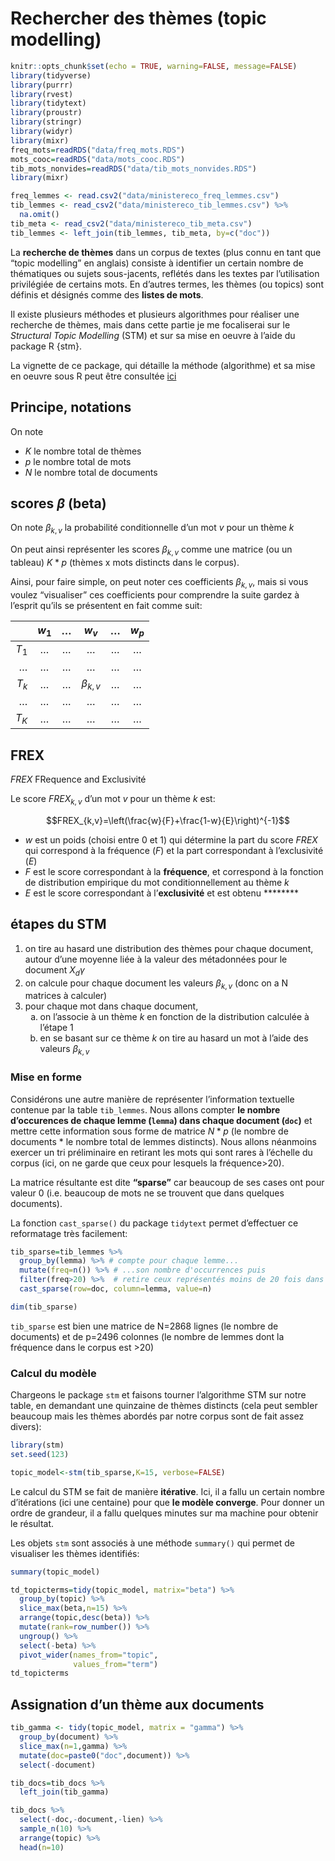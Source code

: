 # Rechercher des thèmes (topic modelling)


```r
knitr::opts_chunk$set(echo = TRUE, warning=FALSE, message=FALSE)
library(tidyverse)
library(purrr)
library(rvest)
library(tidytext)
library(proustr)
library(stringr)
library(widyr)
library(mixr)
freq_mots=readRDS("data/freq_mots.RDS")
mots_cooc=readRDS("data/mots_cooc.RDS")
tib_mots_nonvides=readRDS("data/tib_mots_nonvides.RDS")
library(mixr)
```


```r
freq_lemmes <- read.csv2("data/ministereco_freq_lemmes.csv")
tib_lemmes <- read_csv2("data/ministereco_tib_lemmes.csv") %>% 
  na.omit()
tib_meta <- read_csv2("data/ministereco_tib_meta.csv")
tib_lemmes <- left_join(tib_lemmes, tib_meta, by=c("doc"))
```

La **recherche de thèmes** dans un corpus de textes (plus connu en tant que "topic modelling" en anglais) consiste à identifier un certain nombre de thématiques ou sujets sous-jacents, reflétés dans les textes par l'utilisation privilégiée de certains mots. En d'autres termes, les thèmes (ou topics) sont définis et désignés comme des **listes de mots**.

Il existe plusieurs méthodes et plusieurs algorithmes pour réaliser une recherche de thèmes, mais dans cette partie je me focaliserai sur le *Structural Topic Modelling* (STM) et sur sa mise en oeuvre à l'aide du package R \{stm}.

La vignette de ce package, qui détaille la méthode (algorithme) et sa mise en oeuvre sous R peut être consultée [ici](https://cran.r-project.org/web/packages/stm/vignettes/stmVignette.pdf)

## Principe, notations

On note 

- $K$ le nombre total de thèmes
- $p$ le nombre total de mots
- $N$ le nombre total de documents

## scores $\beta$ (beta)

On note $\beta_{k,v}$ la probabilité conditionnelle d'un mot $v$ pour un thème $k$

On peut ainsi représenter les scores $\beta_{k,v}$ comme une matrice (ou un tableau) $K*p$ (thèmes x mots distincts dans le corpus).

Ainsi, pour faire simple, on peut noter ces coefficients $\beta_{k,v}$, mais si vous voulez "visualiser" ces coefficients pour comprendre la suite gardez à l'esprit qu'ils se présentent en fait comme suit:


|     |$w_1$|...  |$w_v$        |...  |$w_p$|
|----:|:---:|:---:|:-----------:|:---:|:---:|
|$T_1$|...  |...  |...          |...  |...  |
|...  |...  |...  |...          |...  |...  |
|$T_k$|...  |...  |$\beta_{k,v}$|...  |...  |
|...  |...  |...  |...          |...  |...  |
|$T_K$|...  |...  |...          |...  |...  |


## FREX

$FREX$ FRequence and Exclusivité

Le score $FREX_{k,v}$ d'un mot $v$ pour un thème $k$ est: 

$$FREX_{k,v}=\left(\frac{w}{F}+\frac{1-w}{E}\right)^{-1}$$

- $w$ est un poids (choisi entre 0 et 1) qui détermine la part du score $FREX$ qui correspond à la fréquence ($F$) et la part correspondant à l'exclusivité ($E$)
- $F$ est le score correspondant à la **fréquence**, et correspond à la fonction de distribution empirique du mot conditionnellement au thème $k$
- $E$ est le score correspondant à l'**exclusivité** et est obtenu ********


## étapes du STM

1. on tire au hasard une distribution des thèmes pour chaque document, autour d'une moyenne liée à la valeur des métadonnées pour le document $X_d\gamma$
2. on calcule pour chaque document les valeurs $\beta_{k,v}$ (donc on a N matrices à calculer)
3. pour chaque mot dans chaque document, 
    a. on l'associe à un thème $k$ en fonction de la distribution calculée à l'étape 1 
    b. en se basant sur ce thème $k$ on tire au hasard un mot à l'aide des valeurs $\beta_{k,v}$ 


### Mise en forme

Considérons une autre manière de représenter l'information textuelle contenue par la table `tib_lemmes`. Nous allons compter **le nombre d'occurences de chaque lemme (`lemma`) dans chaque document (`doc`)** et mettre cette information sous forme de matrice $N*p$ (le nombre de documents * le nombre total de lemmes distincts). Nous allons néanmoins exercer un tri préliminaire en retirant les mots qui sont rares à l'échelle du corpus (ici, on ne garde que ceux pour lesquels la fréquence>20).

La matrice résultante est dite **"sparse"** car beaucoup de ses cases ont pour valeur 0 (i.e. beaucoup de mots ne se trouvent que dans quelques documents).

La fonction `cast_sparse()` du package `tidytext` permet d'effectuer ce reformatage très facilement: 

```r
tib_sparse=tib_lemmes %>% 
  group_by(lemma) %>% # compte pour chaque lemme...
  mutate(freq=n()) %>% # ...son nombre d'occurrences puis
  filter(freq>20) %>%  # retire ceux représentés moins de 20 fois dans le corpus
  cast_sparse(row=doc, column=lemma, value=n)

dim(tib_sparse)
```

`tib_sparse` est bien une matrice de N=2868 lignes (le nombre de documents) et de p=2496 colonnes (le nombre de lemmes dont la fréquence dans le corpus est >20)

### Calcul du modèle

Chargeons le package `stm` et faisons tourner l'algorithme STM sur notre table, en demandant une quinzaine de thèmes distincts (cela peut sembler beaucoup mais les thèmes abordés par notre corpus sont de fait assez divers):

```r
library(stm)
set.seed(123)

topic_model<-stm(tib_sparse,K=15, verbose=FALSE)
```

Le calcul du STM se fait de manière **itérative**. Ici, il a fallu un certain nombre d'itérations (ici une centaine) pour que **le modèle converge**. Pour donner un ordre de grandeur, il a fallu quelques minutes sur ma machine pour obtenir le résultat.

Les objets `stm` sont associés à une méthode `summary()` qui permet de visualiser les thèmes identifiés:

```r
summary(topic_model)
```


```r
td_topicterms=tidy(topic_model, matrix="beta") %>% 
  group_by(topic) %>% 
  slice_max(beta,n=15) %>% 
  arrange(topic,desc(beta)) %>% 
  mutate(rank=row_number()) %>% 
  ungroup() %>% 
  select(-beta) %>% 
  pivot_wider(names_from="topic",
              values_from="term")
td_topicterms
```

## Assignation d'un thème aux documents 

```r
tib_gamma <- tidy(topic_model, matrix = "gamma") %>% 
  group_by(document) %>% 
  slice_max(n=1,gamma) %>% 
  mutate(doc=paste0("doc",document)) %>%
  select(-document)
```

```r
tib_docs=tib_docs %>% 
  left_join(tib_gamma)

tib_docs %>%
  select(-doc,-document,-lien) %>% 
  sample_n(10) %>% 
  arrange(topic) %>% 
  head(n=10)
```



